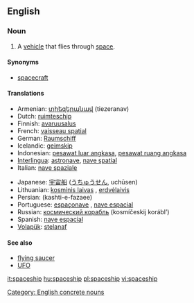 ==English==

===Noun===
{{en-noun}}

# A [[vehicle]] that flies through [[space]].

====Synonyms====
* [[spacecraft]]

====Translations====
{{top}}
*Armenian: [[տիեզերանավ]] (tiezeranav)
*Dutch: [[ruimteschip]] {{n}}
*Finnish: [[avaruusalus]]
*French: [[vaisseau spatial]] {{m}}
*German: [[Raumschiff]] {{n}}
*Icelandic: [[geimskip]] {{n}}
*Indonesian: [[pesawat luar angkasa]], [[pesawat ruang angkasa]]
*[[Interlingua]]: [[astronave]], [[nave spatial]]
*Italian: [[nave spaziale]] {{m}}
{{mid}}
*Japanese: [[宇宙船]] ([[うちゅうせん]], uchūsen)
*Lithuanian: [[kosminis laivas]] {{m}}, [[erdvėlaivis]] {{m}}
*Persian: {{FAchar|[[کشتی فضایی]]}} (kashti-e-fazaee)
*Portuguese: [[espaçonave]] {{f}}, [[nave espacial]] {{m}}
*Russian: [[космический корабль]] (kosmíčeskij korábl’) {{m}}
*Spanish: [[nave espacial]] {{f}}
*[[Volapük]]: [[stelanaf]]
{{bottom}}

====See also====
*[[flying saucer]]
*[[UFO]]

[[Category: English concrete nouns]]

[[it:spaceship]]
[[hu:spaceship]]
[[pl:spaceship]]
[[vi:spaceship]]